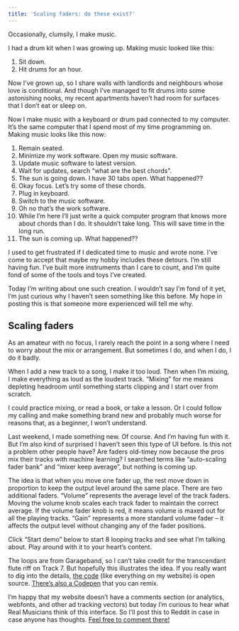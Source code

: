 ```yaml
---
title: 'Scaling faders: do these exist?'
---
```



Occasionally, clumsily, I make music.

I had a drum kit when I was growing up. Making music looked like this:

1. Sit down.
2. Hit drums for an hour.

Now I’ve grown up, so I share walls with landlords and neighbours whose love is conditional. And though I’ve managed to fit drums into some astonishing nooks, my recent apartments haven’t had room for surfaces that I don’t eat or sleep on.

Now I make music with a keyboard or drum pad connected to my computer. It’s the same computer that I spend most of my time programming on. Making music looks like this now:

1. Remain seated.
2. Minimize my work software. Open my music software.
3. Update music software to latest version.
4. Wait for updates, search “what are the best chords”.
5. The sun is going down. I have 30 tabs open. What happened??
6. Okay focus. Let’s try some of these chords.
7. Plug in keyboard.
8. Switch to the music software.
9. Oh no that’s the work software.
10. While I’m here I’ll just write a quick computer program that knows more about chords than I do. It shouldn’t take long. This will save time in the long run.
11. The sun is coming up. What happened??

I used to get frustrated if I dedicated time to music and wrote none. I’ve come to accept that maybe my hobby includes these detours. I’m still having fun. I’ve built more instruments than I care to count, and I’m quite fond of some of the tools and toys I’ve created.

Today I’m writing about one such creation. I wouldn’t say I’m fond of it yet, I’m just curious why I haven’t seen something like this before. My hope in posting this is that someone more experienced will tell me why.

## Scaling faders

As an amateur with no focus, I rarely reach the point in a song where I need to worry about the mix or arrangement. But sometimes I do, and when I do, I do it badly.

When I add a new track to a song, I make it too loud. Then when I’m mixing, I make everything as loud as the loudest track. “Mixing” for me means depleting headroom until something starts clipping and I start over from scratch.

I could practice mixing, or read a book, or take a lesson. Or I could follow my calling and make something brand new and probably much worse for reasons that, as a beginner, I won’t understand.

Last weekend, I made something new. Of course. And I’m having fun with it. But I’m also kind of surprised I haven’t seen this type of UI before. Is this not a problem other people have? Are faders old-timey now because the pros mix their tracks with machine learning? I searched terms like “auto-scaling fader bank” and “mixer keep average”, but nothing is coming up.

The idea is that when you move one fader up, the rest move down in proportion to keep the output level around the same place. There are two additional faders. “Volume” represents the average level of the track faders. Moving the volume knob scales each track fader to maintain the correct average. If the volume fader knob is red, it means volume is maxed out for all the playing tracks. “Gain” represents a more standard volume fader – it affects the output level without changing any of the fader positions.

Click “Start demo” below to start 8 looping tracks and see what I’m talking about. Play around with it to your heart’s content.

<ScalingFadersDemo />

The loops are from Garageband, so I can’t take credit for the transcendant flute riff on Track 7. But hopefully this illustrates the idea. If you really want to dig into the details, [the code](https://github.com/rileyjshaw/rileyjshaw.github.io/blob/dev/src/components/scaling-faders-demo.js) (like everything on my website) is open source. [There’s also a Codepen](https://codepen.io/rileyjshaw/pen/ZEOqdPM?editors=0010) that you can remix.

I’m happy that my website doesn’t have a comments section (or analytics, webfonts, and other ad tracking vectors) but today I’m curious to hear what Real Musicians think of this interface. So I’ll post this to Reddit in case in case anyone has thoughts. [Feel free to comment there!](https://reddit.com)
